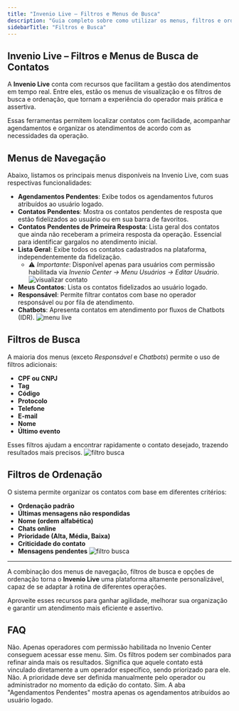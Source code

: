 ```yaml
---
title: "Invenio Live – Filtros e Menus de Busca"
description: "Guia completo sobre como utilizar os menus, filtros e ordenações na Invenio Live para otimizar o atendimento."
sidebarTitle: "Filtros e Busca"
---
```


##  Invenio Live – Filtros e Menus de Busca de Contatos

A **Invenio Live** conta com recursos que facilitam a gestão dos atendimentos em tempo real. Entre eles, estão os menus de visualização e os filtros de busca e ordenação, que tornam a experiência do operador mais prática e assertiva.

Essas ferramentas permitem localizar contatos com facilidade, acompanhar agendamentos e organizar os atendimentos de acordo com as necessidades da operação.

##  Menus de Navegação

Abaixo, listamos os principais menus disponíveis na Invenio Live, com suas respectivas funcionalidades:

- **Agendamentos Pendentes**: Exibe todos os agendamentos futuros atribuídos ao usuário logado.
- **Contatos Pendentes**: Mostra os contatos pendentes de resposta que estão fidelizados ao usuário ou em sua barra de favoritos.
- **Contatos Pendentes de Primeira Resposta**: Lista geral dos contatos que ainda não receberam a primeira resposta da operação. Essencial para identificar gargalos no atendimento inicial.
- **Lista Geral**: Exibe todos os contatos cadastrados na plataforma, independentemente da fidelização. 
  - ⚠️ *Importante*: Disponível apenas para usuários com permissão habilitada via *Invenio Center → Menu Usuários → Editar Usuário*.
  ![visualizar contato](https://robbublob.blob.core.windows.net/docs/visualizarcontatos.png)
- **Meus Contatos**: Lista os contatos fidelizados ao usuário logado.
- **Responsável**: Permite filtrar contatos com base no operador responsável ou por fila de atendimento.
- **Chatbots**: Apresenta contatos em atendimento por fluxos de Chatbots (IDR).
![menu live](https://robbublob.blob.core.windows.net/docs/menulive.png)


##  Filtros de Busca

A maioria dos menus (exceto *Responsável* e *Chatbots*) permite o uso de filtros adicionais:

- **CPF ou CNPJ**
- **Tag**
- **Código**
- **Protocolo**
- **Telefone**
- **E-mail**
- **Nome**
- **Último evento**

Esses filtros ajudam a encontrar rapidamente o contato desejado, trazendo resultados mais precisos.
![filtro busca](https://robbublob.blob.core.windows.net/docs/filtrosdebusca.png)


##  Filtros de Ordenação

O sistema permite organizar os contatos com base em diferentes critérios:

- **Ordenação padrão**
- **Últimas mensagens não respondidas**
- **Nome (ordem alfabética)**
- **Chats online**
- **Prioridade (Alta, Média, Baixa)**
- **Criticidade do contato**
- **Mensagens pendentes**
![filtro busca](https://robbublob.blob.core.windows.net/docs/filtroordenacao.png)


---

A combinação dos menus de navegação, filtros de busca e opções de ordenação torna o **Invenio Live** uma plataforma altamente personalizável, capaz de se adaptar à rotina de diferentes operações.

Aproveite esses recursos para ganhar agilidade, melhorar sua organização e garantir um atendimento mais eficiente e assertivo.

##  FAQ

<AccordionGroup title="Dúvidas Frequentes">

<Accordion title="Todos os operadores conseguem ver a Lista Geral de Contatos?">
Não. Apenas operadores com permissão habilitada no Invenio Center conseguem acessar esse menu.
</Accordion>

<Accordion title="Posso usar mais de um filtro de busca ao mesmo tempo?">
Sim. Os filtros podem ser combinados para refinar ainda mais os resultados.
</Accordion>

<Accordion title="O que significa um contato estar 'fidelizado' a um operador?">
Significa que aquele contato está vinculado diretamente a um operador específico, sendo priorizado para ele.
</Accordion>

<Accordion title="A ordenação por 'Prioridade' é automática?">
Não. A prioridade deve ser definida manualmente pelo operador ou administrador no momento da edição do contato.
</Accordion>

<Accordion title="Consigo ver apenas meus agendamentos?">
Sim. A aba "Agendamentos Pendentes" mostra apenas os agendamentos atribuídos ao usuário logado.
</Accordion>

</AccordionGroup>


